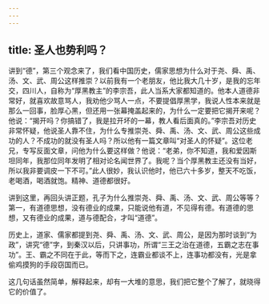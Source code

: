 ```yaml
---
---
---
```

title: 圣人也势利吗？
---




讲到“德”，第三个观念来了，我们看中国历史，儒家思想为什么对于尧、舜、禹、汤、文、武、周公这样推崇？以前我有一个老朋友，他比我大几十岁，是我的忘年交，四川人，自称为“厚黑教主”的李宗吾，此人当系大家都知道的。他本人道德非常好，就喜欢故意骂人，我劝他少骂人一点，不要提倡厚黑学，我说人性本来就是那么一回事，脸厚心黑，但还用一张幕掩盖起来的，为什么一定要把它揭开来呢？他说：“揭开吗？你搞错了，我是拉开坏的一幕，教人看后面真的。”李宗吾对历史非常怀疑，他说圣人靠不住，为什么专推崇尧、舜、禹、汤、文、武、周公这些成功的人？不成功的就没有圣人吗？所以他有一篇文章叫“对圣人的怀疑”。这位老兄，专写反面文章，问他为什么要这样做？他说：“老弟，你不知道，我和爱因斯坦同年，我那位同年发明了相对论名闻世界了。我呢？当个厚黑教主还没有当好，所以我非要调皮一下不可。”此人很妙，我认识他时，他已六十多岁，整天不吃饭，老喝酒，喝酒就饱。精神、道德都很好。

讲到这里，再回头讲正题，孔子为什么推崇尧、舜、禹、汤、文、武、周公等等？第一，有道德思想，没有德业的成果，只能说他有道，不见得有德。有道德的思想，又有德业的成果，道与德配合，才叫“道德”。

历史上，道家、儒家都提到尧、舜、禹、汤、文、武、周公，是因为那时谈到“为政”，讲究“德”字，到秦汉以后，只讲事功，所谓“三王之治在道德，五霸之志在事功”。王、霸之不同在于此，等而下之，连霸业都谈不上，连事功都没有，光是拿偷鸡摸狗的手段窃国而已。

这几句话虽然简单，解释起来，却有一大堆的意思，我们把它整个了解了，就晓得它的价值了。